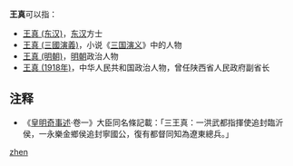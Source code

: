 '''王真'''可以指：
* [[王真_(东汉)|王真 (东汉)]]，[[东汉|东汉]]方士
* [[王真_(三國演義)|王真 (三國演義)]]，小说《[[三国演义|三国演义]]》中的人物
* [[王真_(明朝)|王真 (明朝)]]，[[明朝|明朝]]政治人物
* [[王真_(1918年)|王真 (1918年)]]，中华人民共和国政治人物，曾任陕西省人民政府副省长

== 注释 ==
* 《[[s:皇明奇事述|皇明奇事述]]·卷一》大臣同名條記載：「三王真：一洪武都指揮使追封臨沂侯，一永樂金鄉侯追封寧國公，復有都督同知為遼東總兵。」
{{disambig}}

[[Category:二字王姓人名消歧义|zhen]]